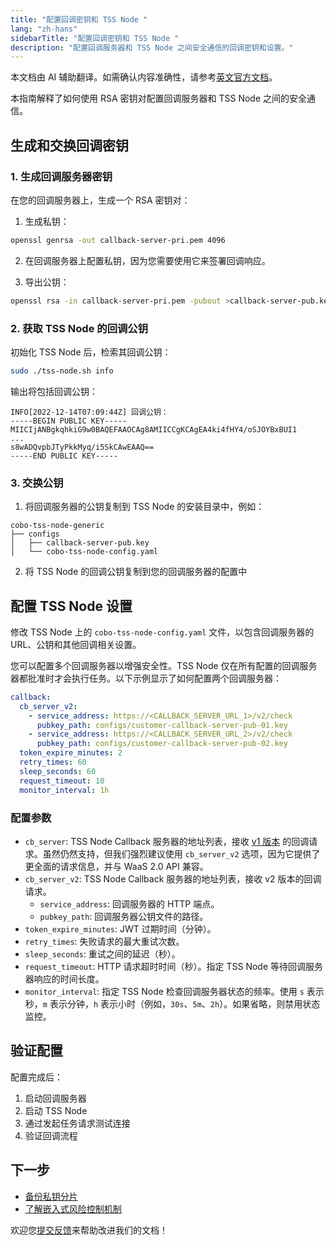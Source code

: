 ```yaml
---
title: "配置回调密钥和 TSS Node "
lang: "zh-hans"
sidebarTitle: "配置回调密钥和 TSS Node "
description: "配置回调服务器和 TSS Node 之间安全通信的回调密钥和设置。"
---
```

<Note>本文档由 AI 辅助翻译。如需确认内容准确性，请参考[英文官方文档](https://www.cobo.com/developers/v2/guides/overview/introduction)。</Note>

本指南解释了如何使用 RSA 密钥对配置回调服务器和 TSS Node 之间的安全通信。

## 生成和交换回调密钥

### 1. 生成回调服务器密钥

在您的回调服务器上，生成一个 RSA 密钥对：

1. 生成私钥：
```bash
openssl genrsa -out callback-server-pri.pem 4096
```

2. 在回调服务器上配置私钥，因为您需要使用它来签署回调响应。

3. 导出公钥：
```bash
openssl rsa -in callback-server-pri.pem -pubout >callback-server-pub.key
```

### 2. 获取 TSS Node 的回调公钥

初始化 TSS Node 后，检索其回调公钥：
```bash
sudo ./tss-node.sh info
```

输出将包括回调公钥：
```
INFO[2022-12-14T07:09:44Z] 回调公钥：
-----BEGIN PUBLIC KEY-----
MIICIjANBgkqhkiG9w0BAQEFAAOCAg8AMIICCgKCAgEA4ki4fHY4/oSJOYBxBUI1
...
s8wADQvpbJTyPkkMyq/i5SkCAwEAAQ==
-----END PUBLIC KEY-----
```

### 3. 交换公钥

1. 将回调服务器的公钥复制到 TSS Node 的安装目录中，例如：
```
cobo-tss-node-generic
├── configs
│   ├── callback-server-pub.key
│   └── cobo-tss-node-config.yaml
```

2. 将 TSS Node 的回调公钥复制到您的回调服务器的配置中


## 配置 TSS Node 设置

修改 TSS Node 上的 `cobo-tss-node-config.yaml` 文件，以包含回调服务器的 URL、公钥和其他回调相关设置。

您可以配置多个回调服务器以增强安全性。TSS Node 仅在所有配置的回调服务器都批准时才会执行任务。以下示例显示了如何配置两个回调服务器：

```yaml
callback:
  cb_server_v2:
    - service_address: https://<CALLBACK_SERVER_URL_1>/v2/check
      pubkey_path: configs/customer-callback-server-pub-01.key
    - service_address: https://<CALLBACK_SERVER_URL_2>/v2/check
      pubkey_path: configs/customer-callback-server-pub-02.key
  token_expire_minutes: 2
  retry_times: 60
  sleep_seconds: 60
  request_timeout: 10
  monitor_interval: 1h
```

### 配置参数

- `cb_server`: TSS Node Callback 服务器的地址列表，接收 [v1 版本](/v1/overview/mpc-wallet/callback/callback-server-requirements/keygen-request) 的回调请求。虽然仍然支持，但我们强烈建议使用 `cb_server_v2` 选项，因为它提供了更全面的请求信息，并与 WaaS 2.0 API 兼容。
- `cb_server_v2`: TSS Node Callback 服务器的地址列表，接收 v2 版本的回调请求。
  - `service_address`: 回调服务器的 HTTP 端点。
  - `pubkey_path`: 回调服务器公钥文件的路径。
- `token_expire_minutes`: JWT 过期时间（分钟）。
- `retry_times`: 失败请求的最大重试次数。
- `sleep_seconds`: 重试之间的延迟（秒）。
- `request_timeout`: HTTP 请求超时时间（秒）。指定 TSS Node 等待回调服务器响应的时间长度。
- `monitor_interval`: 指定 TSS Node 检查回调服务器状态的频率。使用 `s` 表示秒，`m` 表示分钟，`h` 表示小时（例如，`30s`、`5m`、`2h`）。如果省略，则禁用状态监控。

## 验证配置

配置完成后：
1. 启动回调服务器
2. 启动 TSS Node 
3. 通过发起任务请求测试连接
4. 验证回调流程

## 下一步

- [备份私钥分片](/v2_cn/guides/mpc-wallets/server-co-signer/key-shares-backup)
- [了解嵌入式风险控制机制](/v2_cn/guides/mpc-wallets/server-co-signer/embedded-risk-controls)

<Tip>欢迎您[提交反馈](https://forms.zohopublic.com/cobo/form/DocumentFeedbackForm/formperma/QvLOhxJv1_JMsJ-1dleZ8Itb_7rzN-LtgvsDdxosoVI)来帮助改进我们的文档！</Tip>
